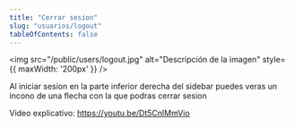 ```yaml
---
title: "Cerrar sesion"
slug: "usuarios/logout"
tableOfContents: false
---
```




<img src="/public/users/logout.jpg" alt="Descripción de la imagen" style={{ maxWidth: '200px' }} />


Al iniciar sesion en la parte inferior derecha del sidebar puedes veras un incono de una flecha con la que podras cerrar sesion

Video explicativo: https://youtu.be/Dt5CnlMmVio

